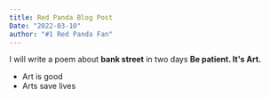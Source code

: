 ```yaml
---
title: Red Panda Blog Post
Date: "2022-03-10"
author: "#1 Red Panda Fan"
---
```


I will write a poem about **bank street** in two days
**Be patient. It's Art.**

- Art is good
- Arts save lives
